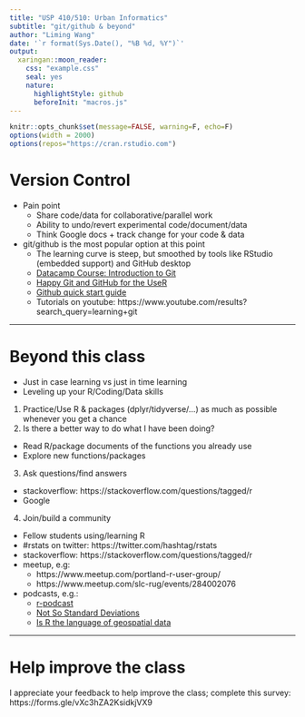 ```yaml
---
title: "USP 410/510: Urban Informatics"
subtitle: "git/github & beyond"
author: "Liming Wang"
date: '`r format(Sys.Date(), "%B %d, %Y")`'
output:
  xaringan::moon_reader:
    css: "example.css"
    seal: yes
    nature:
      highlightStyle: github
      beforeInit: "macros.js"
---
```


```r
knitr::opts_chunk$set(message=FALSE, warning=F, echo=F)
options(width = 2000)
options(repos="https://cran.rstudio.com")
```

# Version Control

- Pain point
  - Share code/data for collaborative/parallel work
  - Ability to undo/revert experimental code/document/data 
  - Think Google docs + track change for your code & data
- git/github is the most popular option at this point
  - The learning curve is steep, but smoothed by tools like RStudio (embedded support) and GitHub desktop
  - [Datacamp Course: Introduction to Git](https://app.datacamp.com/learn/courses/introduction-to-git)
  - [Happy Git and GitHub for the UseR](https://happygitwithr.com/)
  - [Github quick start guide](https://docs.github.com/en/get-started/quickstart)
  - Tutorials on youtube: https://www.youtube.com/results?search_query=learning+git

---

# Beyond this class

- Just in case learning vs just in time learning
- Leveling up your R/Coding/Data skills
1. Practice/Use R & packages (dplyr/tidyverse/...) as much as possible whenever you get a chance
2. Is there a better way to do what I have been doing?
  - Read R/package documents of the functions you already use
  - Explore new functions/packages
3. Ask questions/find answers
  - stackoverflow: https://stackoverflow.com/questions/tagged/r
  - Google
4. Join/build a community
  - Fellow students using/learning R
  - \#rstats on twitter: https://twitter.com/hashtag/rstats
  - stackoverflow: https://stackoverflow.com/questions/tagged/r
  - meetup, e.g: 
      - https://www.meetup.com/portland-r-user-group/
      - https://www.meetup.com/slc-rug/events/284002076
  - podcasts, e.g.:
      - [r-podcast](https://r-podcast.org/)
      - [Not So Standard Deviations](https://nssdeviations.com/)
      - [Is R the language of geospatial data](https://mapscaping.com/podcast/is-r-the-language-of-geospatial-data/)

---

# Help improve the class

I appreciate your feedback to help improve the class; complete this survey: https://forms.gle/vXc3hZA2KsidkjVX9
